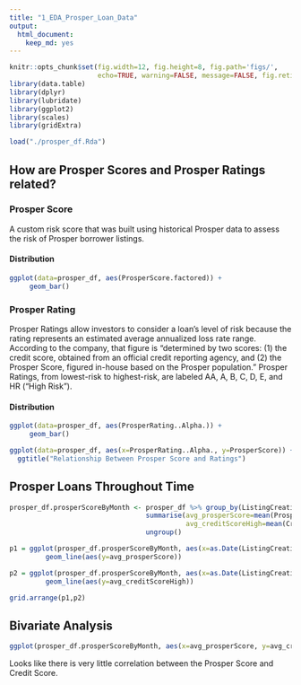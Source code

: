 ```yaml
---
title: "1_EDA_Prosper_Loan_Data"
output: 
  html_document: 
    keep_md: yes
---
```


```r
knitr::opts_chunk$set(fig.width=12, fig.height=8, fig.path='figs/',
                      echo=TRUE, warning=FALSE, message=FALSE, fig.retina = 2)
library(data.table)
library(dplyr)
library(lubridate)
library(ggplot2)
library(scales)
library(gridExtra)

load("./prosper_df.Rda")
```

## How are Prosper Scores and Prosper Ratings related?
### Prosper Score
A custom risk score that was built using historical Prosper data to assess the risk of Prosper borrower listings. 

#### Distribution

```r
ggplot(data=prosper_df, aes(ProsperScore.factored)) +
     geom_bar()
```
### Prosper Rating
Prosper Ratings allow investors to consider a loan’s level of risk because the rating represents an estimated average annualized loss rate range. According to the company, that figure is "determined by two scores: (1) the credit score, obtained from an official credit reporting agency, and (2) the Prosper Score, figured in-house based on the Prosper population." Prosper Ratings, from lowest-risk to highest-risk, are labeled AA, A, B, C, D, E, and HR ("High Risk").

#### Distribution
```r
ggplot(data=prosper_df, aes(ProsperRating..Alpha.)) +
     geom_bar()
```

```r
ggplot(data=prosper_df, aes(x=ProsperRating..Alpha., y=ProsperScore)) + geom_violin() +
  ggtitle("Relationship Between Prosper Score and Ratings")
```

## Prosper Loans Throughout Time
```r
prosper_df.prosperScoreByMonth <- prosper_df %>% group_by(ListingCreationMonth) %>%
                                  summarise(avg_prosperScore=mean(ProsperScore),
                                            avg_creditScoreHigh=mean(CreditScoreRangeUpper)) %>%
                                  ungroup()

p1 = ggplot(prosper_df.prosperScoreByMonth, aes(x=as.Date(ListingCreationMonth))) + 
         geom_line(aes(y=avg_prosperScore))

p2 = ggplot(prosper_df.prosperScoreByMonth, aes(x=as.Date(ListingCreationMonth))) + 
         geom_line(aes(y=avg_creditScoreHigh))

grid.arrange(p1,p2)
```

## Bivariate Analysis
```r
ggplot(prosper_df.prosperScoreByMonth, aes(x=avg_prosperScore, y=avg_creditScoreHigh)) + geom_point() + geom_smooth(method="lm")
```

Looks like there is very little correlation between the Prosper Score and Credit Score.

